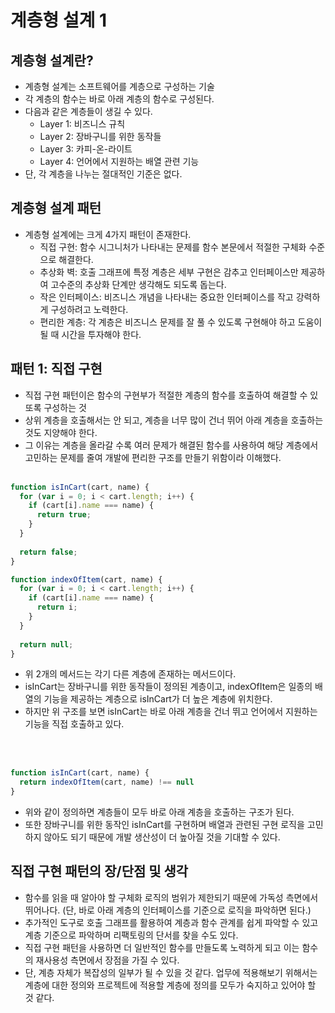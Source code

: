 # 계층형 설계 1

## 계층형 설계란?
- 계층형 설계는 소프트웨어를 계층으로 구성하는 기술
- 각 계층의 함수는 바로 아래 계층의 함수로 구성된다.
- 다음과 같은 계층들이 생길 수 있다.
  - Layer 1: 비즈니스 규칙
  - Layer 2: 장바구니를 위한 동작들
  - Layer 3: 카피-온-라이트
  - Layer 4: 언어에서 지원하는 배열 관련 기능
- 단, 각 계층을 나누는 절대적인 기준은 없다.

## 계층형 설계 패턴
- 계층형 설계에는 크게 4가지 패턴이 존재한다.
  - 직접 구현: 함수 시그니처가 나타내는 문제를 함수 본문에서 적절한 구체화 수준으로 해결한다.
  - 추상화 벽: 호출 그래프에 특정 계층은 세부 구현은 감추고 인터페이스만 제공하여 고수준의 추상화 단계만 생각해도 되도록 돕는다.
  - 작은 인터페이스: 비즈니스 개념을 나타내는 중요한 인터페이스를 작고 강력하게 구성하려고 노력한다.
  - 편리한 계층: 각 계층은 비즈니스 문제를 잘 풀 수 있도록 구현해야 하고 도움이 될 때 시간을 투자해야 한다.

## 패턴 1: 직접 구현
- 직접 구현 패턴이은 함수의 구현부가 적절한 계층의 함수를 호출하여 해결할 수 있또록 구성하는 것
- 상위 계층을 호출해서는 안 되고, 계층을 너무 많이 건너 뛰어 아래 계층을 호출하는 것도 지양해야 한다.
- 그 이유는 계층을 올라갈 수록 여러 문제가 해결된 함수를 사용하여 해당 계층에서 고민하는 문제를 줄여 개발에 편리한 구조를 만들기 위함이라 이해했다.
<br></br>

```js
function isInCart(cart, name) {
  for (var i = 0; i < cart.length; i++) {
    if (cart[i].name === name) {
      return true;
    }
  }
  
  return false;
}

function indexOfItem(cart, name) {
  for (var i = 0; i < cart.length; i++) {
    if (cart[i].name === name) {
      return i;
    }
  } 
  
  return null;
}
```
- 위 2개의 메서드는 각기 다른 계층에 존재하는 메서드이다.
- isInCart는 장바구니를 위한 동작들이 정의된 계층이고, indexOfItem은 일종의 배열의 기능을 제공하는 계층으로 isInCart가 더 높은 계층에 위치한다.
- 하지만 위 구조를 보면 isInCart는 바로 아래 계층을 건너 뛰고 언어에서 지원하는 기능을 직접 호출하고 있다.

<br></br>

```js
function isInCart(cart, name) {
  return indexOfItem(cart, name) !== null
}
```
- 위와 같이 정의하면 계층들이 모두 바로 아래 계층을 호출하는 구조가 된다.
- 또한 장바구니를 위한 동작인 isInCart를 구현하며 배열과 관련된 구현 로직을 고민하지 않아도 되기 때문에 개발 생산성이 더 높아질 것을 기대할 수 있다.

## 직접 구현 패턴의 장/단점 및 생각
- 함수를 읽을 때 알아야 할 구체화 로직의 범위가 제한되기 때문에 가독성 측면에서 뛰어나다. (단, 바로 아래 계층의 인터페이스를 기준으로 로직을 파악하면 된다.)
- 추가적인 도구로 호출 그래프를 활용하여 계층과 함수 관계를 쉽게 파악할 수 있고 계층 기준으로 파악하며 리팩토링의 단서를 찾을 수도 있다.
- 직접 구현 패턴을 사용하면 더 일반적인 함수를 만들도록 노력하게 되고 이는 함수의 재사용성 측면에서 장점을 가질 수 있다.
- 단, 계층 자체가 복잡성의 일부가 될 수 있을 것 같다. 업무에 적용해보기 위해서는 계층에 대한 정의와 프로젝트에 적용할 계층에 정의를 모두가 숙지하고 있어야 할 것 같다.
